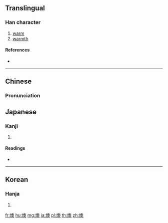 ==Translingual==

===Han character===
{{Han char|rn=86|rad=火|as=13|sn=17|four=97834|canj=FHBK|ids=⿰火奧}}

# [[warm]]
# [[warmth]]

====References====
* {{Han ref|kx=0684.180|dkj=19458|dj=1097.010|hdz=32235.010|uh=71E0|ud=29152|bh=C0EE|bd=49390}}

----

==Chinese==
{{zh-forms}}

===Pronunciation===
{{zh-pron
|m=ǎo,ào,yu
|c=yuk1
|md=
|mn=
|w=4ioq
|mc=y
|oc=y
|cat=n,a
}}

==Japanese==

===Kanji===
{{ja-kanji|grade=|rs=火13}}

# {{defn|lang=ja|sort=火13}}

====Readings====
* {{ja-readings|on=[[イク]] iku (''historical'':[[ヰク]] wiku)、[[ウ]] u、[[オウ]] ō (''historical'': [[アウ]] au)|kun=[[あたたかい|あたたか-い]] atataka-i}}

----

==Korean==

===Hanja===
{{ko-hanja|hangeul=욱|eumhun=|rv=uk|mr=uk|y=wuk}}

# {{defn|lang=ko|sort=火13}}

[[fr:燠]]
[[hu:燠]]
[[mg:燠]]
[[ja:燠]]
[[pl:燠]]
[[th:燠]]
[[zh:燠]]